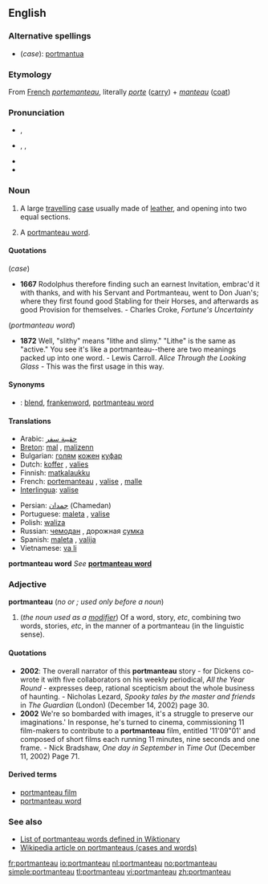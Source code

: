 {{was wotd|2007|March|8}}
==English==
{{wikipedia}}

===Alternative spellings===
*(''case''): [[portmantua]]

===Etymology===
From [[French]] ''[[portemanteau]]'', literally ''[[porte]]'' ([[carry]]) + ''[[manteau#French|manteau]]'' ([[coat]])

===Pronunciation===
*{{italbrac|[[RP]]}} {{IPA|/pɔːtˈmæn.təʊ/}}, {{SAMPA|/pO:t"m{nt@U/}}
*{{italbrac|US}} {{AHD|pôrt'măntō}}, {{IPA|/pɔːrtˈmæntoʊ/}}, {{SAMPA|/pO:rt"m{ntou/}}
*{{audio|en-us-portmanteau-1.ogg|Audio 1 (US)}}
*{{audio|en-us-portmanteau-2.ogg|Audio 2 (US)}}

===Noun===
{{en-noun|pl2=portmanteaux}}

# A large [[travel]]ling [[case]] usually made of [[leather]], and opening into two equal sections.
# {{linguistics}} A [[portmanteau word]].

====Quotations====

(''case'')
*'''1667''' Rodolphus therefore finding such an earnest Invitation, embrac'd it with thanks, and with his Servant and Portmanteau, went to Don Juan's; where they first found good Stabling for their Horses, and afterwards as good Provision for themselves. - Charles Croke, ''Fortune's Uncertainty''

(''portmanteau word'')
* '''1872''' Well, "slithy" means "lithe and slimy." "Lithe" is the same as "active." You see it's like a portmanteau--there are two meanings packed up into one word. - Lewis Carroll. ''Alice Through the Looking Glass'' - This was the first usage in this way.

====Synonyms====
*{{italbrac|portmanteau word}}: [[blend]], [[frankenword]], [[portmanteau word]]

====Translations====

{{trans-top|case}}
*Arabic: [[حقيبة سفر]]
*[[Breton]]: [[mal]] {{f}}, [[malizenn]] {{f}}
*Bulgarian: [[голям]] [[кожен]] [[куфар]] {{m}}
*Dutch: [[koffer]] {{f}}, [[valies]] {{f}}
*Finnish: [[matkalaukku]]
*French: [[portemanteau]] {{m}}, [[valise#French|valise]] {{f}}, [[malle#French|malle]] {{f}}
*[[Interlingua]]: [[valise#Interlingua|valise]]
{{trans-mid}}
*Persian: [[چمدان]]  (Chamedan)
*Portuguese: [[maleta#Portuguese|maleta]] {{f}}, [[valise#Portuguese|valise]] {{f}}
*Polish: [[waliza]] {{f}}
*Russian: [[чемодан]] {{m}}, дорожная [[сумка]] {{f}}
*Spanish: [[maleta#Spanish|maleta]] {{f}}, [[valija]] {{f}}
*Vietnamese: [[va li]]
{{trans-bottom}}

'''portmanteau word'''
''See'' '''[[portmanteau word]]'''

===Adjective===
'''portmanteau''' (''no {{compar}} or {{superl}}; used only before a noun'')

# (''the noun used as a [[modifier]]'') Of a word, story, ''etc'', combining two words, stories, ''etc'', in the manner of a portmanteau (in the linguistic sense).

====Quotations====
*'''2002''': The overall narrator of this '''portmanteau''' story - for Dickens co-wrote it with five collaborators on his weekly periodical, ''All the Year Round'' - expresses deep, rational scepticism about the whole business of haunting. - Nicholas Lezard, ''Spooky tales by the master and friends'' in ''The Guardian'' (London) (December 14, 2002) page 30.
*'''2002''' We're so bombarded with images, it's a struggle to preserve our imaginations.' In response, he's turned to cinema, commissioning 11 film-makers to contribute to a '''portmanteau''' film, entitled '11'09"01' and composed of short films each running 11 minutes, nine seconds and one frame. - Nick Bradshaw, ''One day in September'' in ''Time Out'' (December 11, 2002) Page 71.

====Derived terms====
*[[portmanteau film]]
*[[portmanteau word]]

===See also===
*[[:Category:Portmanteaus|List of portmanteau words defined in Wiktionary]]
*[[w:Portmanteau|Wikipedia article on portmanteaus (cases and words)]]

[[fr:portmanteau]]
[[io:portmanteau]]
[[nl:portmanteau]]
[[no:portmanteau]]
[[simple:portmanteau]]
[[tl:portmanteau]]
[[vi:portmanteau]]
[[zh:portmanteau]]